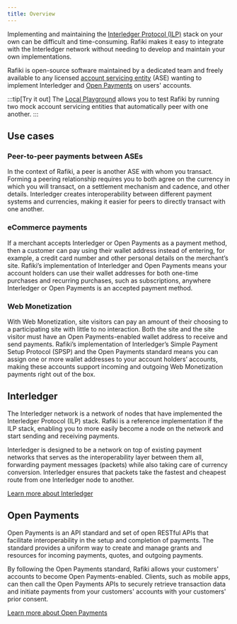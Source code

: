 ```yaml
---
title: Overview
---
```



Implementing and maintaining the [Interledger Protocol (ILP)](#interledger) stack on your own can be difficult and time-consuming. Rafiki makes it easy to integrate with the Interledger network without needing to develop and maintain your own implementations.

Rafiki is open-source software maintained by a dedicated team and freely available to any licensed <Tooltip content="A regulated entity that provides and maintains payment accounts for its customers" client:load>[account servicing entity](/overview/concepts/account-servicing-entity)</Tooltip> (ASE) wanting to implement Interledger and [Open Payments](#open-payments) on users' accounts.

:::tip[Try it out]
The [Local Playground](/integration/playground/overview) allows you to test Rafiki by running two mock account servicing entities that automatically peer with one another.
:::

## Use cases

### Peer-to-peer payments between ASEs

In the context of Rafiki, a peer is another ASE with whom you transact. Forming a peering relationship requires you to both agree on the currency in which you will transact, on a settlement mechanism and cadence, and other details. Interledger creates interoperability between different payment systems and currencies, making it easier for peers to directly transact with one another.

### eCommerce payments

If a merchant accepts Interledger or Open Payments as a payment method, then a customer can pay using their wallet address instead of entering, for example, a credit card number and other personal details on the merchant’s site. Rafiki’s implementation of Interledger and Open Payments means your account holders can use their wallet addresses for both one-time purchases and recurring purchases, such as subscriptions, anywhere Interledger or Open Payments is an accepted payment method.

### Web Monetization

With <LinkOut href="https://webmonetization.org">Web Monetization</LinkOut>, site visitors can pay an amount of their choosing to a participating site with little to no interaction. Both the site and the site visitor must have an Open Payments-enabled wallet address to receive and send payments. Rafiki’s implementation of Interledger’s Simple Payment Setup Protocol (SPSP) and the Open Payments standard means you can assign one or more wallet addresses to your account holders’ accounts, making these accounts support incoming and outgoing Web Monetization payments right out of the box.

## Interledger

The Interledger network is a network of nodes that have implemented the Interledger Protocol (ILP) stack. Rafiki is a reference implementation if the ILP stack, enabling you to more easily become a node on the network and start sending and receiving payments.

Interledger is designed to be a network on top of existing payment networks that serves as the interoperability layer between them all, forwarding payment messages (packets) while also taking care of currency conversion. Interledger ensures that packets take the fastest and cheapest route from one Interledger node to another.

[Learn more about Interledger](/overview/concepts/interledger)

## Open Payments

Open Payments is an API standard and set of open RESTful APIs that facilitate interoperability in the setup and completion of payments. The standard provides a uniform way to create and manage grants and resources for incoming payments, quotes, and outgoing payments.

By following the Open Payments standard, Rafiki allows your customers' accounts to become Open Payments-enabled. Clients, such as mobile apps, can then call the Open Payments APIs to securely retrieve transaction data and initiate payments from your customers' accounts with your customers' prior consent.

[Learn more about Open Payments](/overview/concepts/open-payments)
